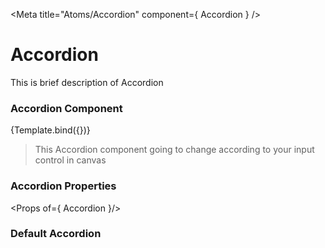 
<Meta
  title="Atoms/Accordion"
  component={ Accordion }
/>

# Accordion

This is brief description of Accordion

### Accordion Component

<Story name="Accordion" args={args}>
  {Template.bind({})}
</Story>

> This Accordion component going to change according to your input control in canvas

### Accordion Properties

<Props of={ Accordion }/>

### Default Accordion

<Preview>
  <Accordion />
</Preview>